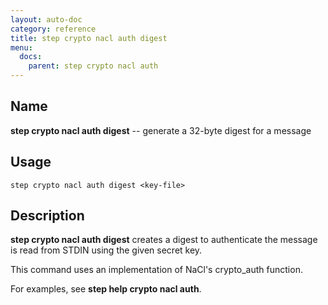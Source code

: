 ```yaml
---
layout: auto-doc
category: reference
title: step crypto nacl auth digest
menu:
  docs:
    parent: step crypto nacl auth
---
```


## Name
**step crypto nacl auth digest** -- generate a 32-byte digest for a message

## Usage

```raw
step crypto nacl auth digest <key-file>
```

## Description

**step crypto nacl auth digest** creates a digest to authenticate the message
is read from STDIN using the given secret key.

This command uses an implementation of NaCl's crypto_auth function.

For examples, see **step help crypto nacl auth**.
